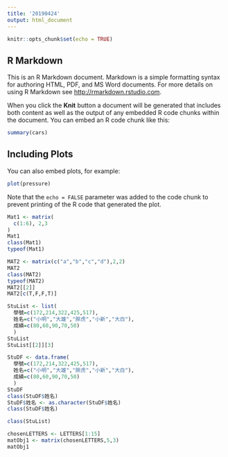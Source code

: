 ```yaml
---
title: '20190424'
output: html_document
---
```


```r
knitr::opts_chunk$set(echo = TRUE)
```

## R Markdown

This is an R Markdown document. Markdown is a simple formatting syntax for authoring HTML, PDF, and MS Word documents. For more details on using R Markdown see <http://rmarkdown.rstudio.com>.

When you click the **Knit** button a document will be generated that includes both content as well as the output of any embedded R code chunks within the document. You can embed an R code chunk like this:

```r
summary(cars)
```

## Including Plots

You can also embed plots, for example:

```r
plot(pressure)
```

Note that the `echo = FALSE` parameter was added to the code chunk to prevent printing of the R code that generated the plot.



```r
Mat1 <- matrix(
  c(1:6), 2,3
)
Mat1
class(Mat1)
typeof(Mat1)
```


```r
MAT2 <- matrix(c("a","b","c","d"),2,2)
MAT2
class(MAT2)
typeof(MAT2)
MAT2[[2]]
MAT2[c(T,F,F,T)]
```


```r
StuList <- list(
  學號=c(172,214,322,425,517),
  姓名=c("小明","大雄","胖虎","小新","大白"),
  成績=c(80,60,90,70,50)
  )
StuList 
StuList[[2]][3]
```



```r
StuDF <- data.frame(
  學號=c(172,214,322,425,517),
  姓名=c("小明","大雄","胖虎","小新","大白"),
  成績=c(80,60,90,70,50)
  )
StuDF 
class(StuDF$姓名)
StuDF$姓名 <- as.character(StuDF$姓名)
class(StuDF$姓名)
```




```r
class(StuList)
```


```r
chosenLETTERS <- LETTERS[1:15]
matObj1 <- matrix(chosenLETTERS,5,3)
matObj1
```

```r

```

